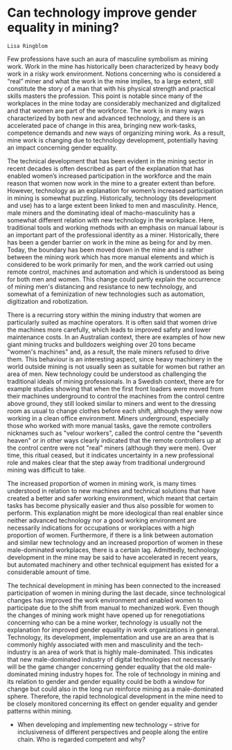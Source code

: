 # Can technology improve gender equality in mining? # 

```block
Lisa Ringblom
```

Few professions have such an aura of masculine symbolism as mining work. Work in the mine has historically been characterized by heavy body work in a risky work environment. Notions concerning who is considered a "real" miner and what the work in the mine implies, to a large extent, still constitute the story of a man that with his physical strength and practical skills masters the profession. This point is notable since many of the workplaces in the mine today are considerably mechanized and digitalized and that women are part of the workforce. The work is in many ways characterized by both new and advanced technology, and there is an accelerated pace of change in this area, bringing new work-tasks, competence demands and new ways of organizing mining work. As a result, mine work is changing due to technology development, potentially having an impact concerning gender equality.

The technical development that has been evident in the mining sector in recent decades is often described as part of the explanation that has enabled women's increased participation in the workforce and the main reason that women now work in the mine to a greater extent than before. However, technology as an explanation for women's increased participation in mining is somewhat puzzling. Historically, technology (its development and use) has to a large extent been linked to men and masculinity. Hence, male miners and the dominating ideal of macho-masculinity has a somewhat different relation with new technology in the workplace. Here, traditional tools and working methods with an emphasis on manual labour is an important part of the professional identity as a miner. Historically, there has been a gender barrier on work in the mine as being for and by men. Today, the boundary has been moved down in the mine and is rather between the mining work which has more manual elements and which is considered to be work primarily for men, and the work carried out using remote control, machines and automation and which is understood as being for both men and women. This change could partly explain the occurrence of mining men\'s distancing and resistance to new technology, and somewhat of a feminization of new technologies such as automation, digitization and robotization.

There is a recurring story within the mining industry that women are particularly suited as machine operators. It is often said that women drive the machines more carefully, which leads to improved safety and lower maintenance costs. In an Australian context, there are examples of how new giant mining trucks and bulldozers weighing over 20 tons became \"women\'s machines\" and, as a result, the male miners refused to drive them. This behaviour is an interesting aspect, since heavy machinery in the world outside mining is not usually seen as suitable for women but rather an area of men. New technology could be understood as challenging the traditional ideals of mining professionals. In a Swedish context, there are for example studies showing that when the first front loaders were moved from their machines underground to control the machines from the control centre above ground, they still looked similar to miners and went to the dressing room as usual to change clothes before each shift, although they were now working in a clean office environment. Miners underground, especially those who worked with more manual tasks, gave the remote controllers nicknames such as \"velour workers\", called the control centre the \"seventh heaven\" or in other ways clearly indicated that the remote controllers up at the control centre were not \"real\" miners (although they were men). Over time, this ritual ceased, but it indicates uncertainty in a new professional role and makes clear that the step away from traditional underground mining was difficult to take.

The increased proportion of women in mining work, is many times understood in relation to new machines and technical solutions that have created a better and safer working environment, which meant that certain tasks has become physically easier and thus also possible for women to perform. This explanation might be more ideological than real enabler since neither advanced technology nor a good working environment are necessarily indications for occupations or workplaces with a high proportion of women. Furthermore, if there is a link between automation and similar new technology and an increased proportion of women in these male-dominated workplaces, there is a certain lag. Admittedly, technology development in the mine may be said to have accelerated in recent years, but automated machinery and other technical equipment has existed for a considerable amount of time.

The technical development in mining has been connected to the increased participation of women in mining during the last decade, since technological changes has improved the work environment and enabled women to participate due to the shift from manual to mechanized work. Even though the changes of mining work might have opened up for renegotiations concerning who can be a mine worker, technology is usually not the explanation for improved gender equality in work organizations in general. Technology, its development, implementation and use are an area that is commonly highly associated with men and masculinity and the tech-industry is an area of work that is highly male-dominated. This indicates that new male-dominated industry of digital technologies not necessarily will be the game changer concerning gender equality that the old male-dominated mining industry hopes for. The role of technology in mining and its relation to gender and gender equality could be both a window for change but could also in the long run reinforce mining as a male-dominated sphere. Therefore, the rapid technological development in the mine need to be closely monitored concerning its effect on gender equality and gender patterns within mining.

-   When developing and implementing new technology -- strive for inclusiveness of different perspectives and people along the entire chain. Who is regarded competent and why?
